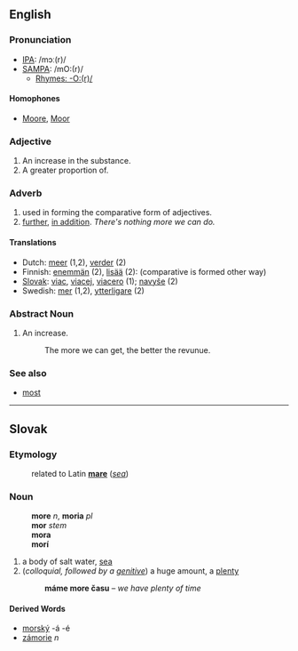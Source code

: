 ==English==
===Pronunciation===
*[[w:IPA|IPA]]: /mɔː(r)/
*[[w:SAMPA|SAMPA]]: /mO:(r)/
**[[Rhymes:English:-O:(r)/|Rhymes: -O:(r)/]]
====Homophones====
*[[Moore]], [[Moor]]

===Adjective===

#An increase in the substance.
#A greater proportion of.

===Adverb===
# used in forming the comparative form of adjectives.
# [[further]], [[in addition]]. ''There's nothing more we can do.''

====Translations====
*Dutch: [[meer]] (1,2), [[verder]] (2)
*Finnish: [[enemmän]] (2), [[lisää]] (2): (comparative is formed other way)
*[[Slovak]]: [[viac]], [[viacej]], [[viacero]] (1); [[navyše]] (2)
*Swedish: [[mer]] (1,2), [[ytterligare]] (2)

===Abstract Noun===

#An increase.
#:The more we can get, the better the revunue.

===See also===
*[[most]]

----
==Slovak==
===Etymology===
:related to Latin '''[[mare#Latin|mare]]''' (''[[sea]]'')

===Noun===
:'''more''' ''n'', '''moria''' ''pl''
:'''mor''' ''stem''
:'''mora''' ''{{gensg}}''
:'''morí''' ''{{genpl}}''
:{{decpat}} {{srdce}}
# a body of salt water, [[sea]]
# (''colloquial, followed by a [[genitive]]'') a huge amount, a [[plenty]]
#: '''máme more času''' &ndash; ''we have plenty of time''
====Derived Words====
* [[morský]] -á -é
* [[zámorie]] ''n''